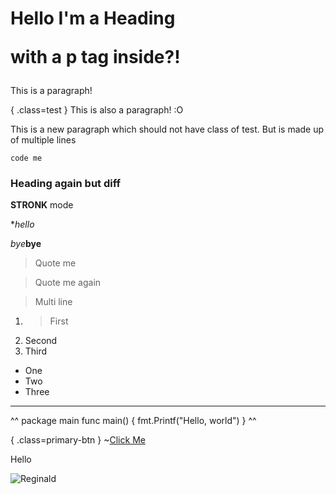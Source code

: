 # Hello I'm a Heading <p>with a p tag inside?!</p>
This is a paragraph!

{ .class=test }
This is also a paragraph! :O

This is a new paragraph which should not have class of test.
But is made up of multiple lines

`code me`
### Heading again but diff

**STRONK** mode

**hello*

*bye***bye**

> Quote me

>Quote me again

> Multi line

1. > First
2. Second
6. Third

- One
- Two
- Three

---

^^
package main
func main() {
	fmt.Printf("Hello, world")
}
^^


{ .class=primary-btn }
~[Click Me](handleClick)

Hello

![Reginald](https://img.pokemondb.net/artwork/avif/regirock.avif)

